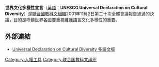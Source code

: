 {{unreferenced|time=2016-03-08T15:58:32+00:00}}
'''世界文化多樣性宣言'''（[[英語|英語]]：'''UNESCO Universal Declaration on Cultural Diversity'''）是[[聯合國教科文組織|聯合國教科文組織]]2001年11月2日第二十次全體會議報告通過的決議，目的是呼籲世界各國要重視維護語言文化多樣性的重要。

==外部連結==
*[https://web.archive.org/web/20160303170137/http://unesdoc.unesco.org/images/0012/001271/127160m.pdf Universal Declaration on Cultural Diversity 多語文版]

[[Category:人權工具|Category:人權工具]]
[[Category:联合国教科文组织|Category:联合国教科文组织]]

{{聯合國小作品}}